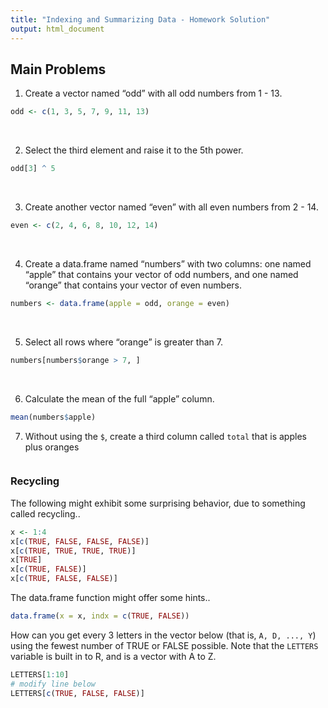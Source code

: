 ```yaml
---
title: "Indexing and Summarizing Data - Homework Solution"
output: html_document
---
```


Main Problems
-------------

1. Create a vector named "odd" with all odd numbers from 1 - 13.

``` r
odd <- c(1, 3, 5, 7, 9, 11, 13)
```

<br/>

2. Select the third element and raise it to the 5th power.

``` r
odd[3] ^ 5
```

<br/>

3. Create another vector named "even" with all even numbers from 2 - 14.

``` r
even <- c(2, 4, 6, 8, 10, 12, 14)
```

<br/>

4. Create a data.frame named "numbers" with two columns: one named "apple" that contains your vector of odd numbers, and one named "orange" that contains your vector of even numbers.

``` r
numbers <- data.frame(apple = odd, orange = even)
```

<br/>

5. Select all rows where "orange" is greater than 7.

``` r
numbers[numbers$orange > 7, ]
```

<br/>

6. Calculate the mean of the full "apple" column.

``` r
mean(numbers$apple)
```

7. Without using the `$`, create a third column called `total` that is apples plus oranges

```r

```

### Recycling

The following might exhibit some surprising behavior, due to something called recycling..

```r
x <- 1:4
x[c(TRUE, FALSE, FALSE, FALSE)]
x[c(TRUE, TRUE, TRUE, TRUE)]
x[TRUE]
x[c(TRUE, FALSE)]
x[c(TRUE, FALSE, FALSE)]
```

The data.frame function might offer some hints..

```r
data.frame(x = x, indx = c(TRUE, FALSE))
```

How can you get every 3 letters in the vector below (that is, `A, D, ..., Y`) using the fewest number of TRUE or FALSE possible. 
Note that the `LETTERS` variable is built in to R, and is a vector with A to Z.

```r
LETTERS[1:10]
# modify line below
LETTERS[c(TRUE, FALSE, FALSE)]

```